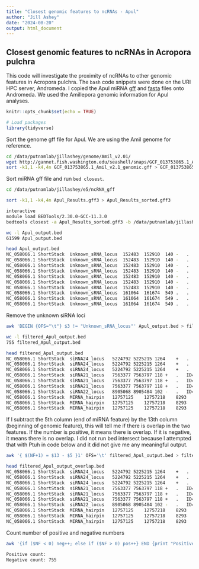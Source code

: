 ```yaml
---
title: "Closest genomic features to ncRNAs - Apul"
author: "Jill Ashey"
date: "2024-08-20"
output: html_document
---
```


## Closest genomic features to ncRNAs in Acropora pulchra 

This code will investigate the proximity of ncRNAs to other genomic features in Acropora pulchra. The `bash` code snippets were done on the URI HPC server, Andromeda. I copied the Apul miRNA [gff](https://github.com/urol-e5/deep-dive/blob/main/D-Apul/output/13.2.1-Apul-sRNAseq-ShortStack-31bp-fastp-merged-cnidarian_miRBase/ShortStack_out/Results.gff3) and [fasta](https://github.com/urol-e5/deep-dive/blob/main/D-Apul/output/13.2.1-Apul-sRNAseq-ShortStack-31bp-fastp-merged-cnidarian_miRBase/ShortStack_out/mir.fasta) files onto Andromeda. We used the Amillepora genomic information for Apul analyses. 

```r
knitr::opts_chunk$set(echo = TRUE)

# Load packages
library(tidyverse)
```

Sort the genome gff file for Apul. We are using the Amil genome for reference. 
```bash
cd /data/putnamlab/jillashey/genome/Amil_v2.01/
wget http://gannet.fish.washington.edu/seashell/snaps/GCF_013753865.1_Amil_v2.1_genomic.gff
sort -k1,1 -k4,4n GCF_013753865.1_Amil_v2.1_genomic.gff > GCF_013753865.1_Amil_v2.1_genomic_sorted.gff 
```

Sort miRNA gff file and run `bed closest`.
```bash
cd /data/putnamlab/jillashey/e5/ncRNA_gff

sort -k1,1 -k4,4n Apul_Results.gff3 > Apul_Results_sorted.gff3

interactive 
module load BEDTools/2.30.0-GCC-11.3.0
bedtools closest -a Apul_Results_sorted.gff3 -b /data/putnamlab/jillashey/genome/Amil_v2.01/GCF_013753865.1_Amil_v2.1_genomic_sorted.gff > Apul_output.bed

wc -l Apul_output.bed 
61599 Apul_output.bed

head Apul_output.bed 
NC_058066.1	ShortStack	Unknown_sRNA_locus	152483	152910	140	-	.	ID=Cluster_1;DicerCall=N;MIRNA=N	NC_058066.1	RefSeq	region	1	39361238	.	+	.	ID=NC_058066.1:1..39361238;Dbxref=taxon:45264;Name=1;chromosome=1;collection-date=2017;country=Indonesia;gbkey=Src;genome=chromosome;isolate=JS-1;isolation-source=Whole tissue;mol_type=genomic DNA;tissue-type=Adult tissue
NC_058066.1	ShortStack	Unknown_sRNA_locus	152483	152910	140	-	.	ID=Cluster_1;DicerCall=N;MIRNA=N	NC_058066.1	Gnomon	gene	92732	195229	.	+	.	ID=gene-LOC114963509;Dbxref=GeneID:114963509;Name=LOC114963509;gbkey=Gene;gene=LOC114963509;gene_biotype=protein_coding
NC_058066.1	ShortStack	Unknown_sRNA_locus	152483	152910	140	-	.	ID=Cluster_1;DicerCall=N;MIRNA=N	NC_058066.1	Gnomon	mRNA	92732	195229	.	+	.	ID=rna-XM_044317725.1;Parent=gene-LOC114963509;Dbxref=GeneID:114963509,Genbank:XM_044317725.1;Name=XM_044317725.1;Note=The sequence of the model RefSeq transcript was modified relative to this genomic sequence to represent the inferred CDS: deleted 1 base in 1 codon;exception=unclassified transcription discrepancy;experiment=COORDINATES: polyA evidence [ECO:0006239];gbkey=mRNA;gene=LOC114963509;model_evidence=Supporting evidence includes similarity to: 2 mRNAs%2C 3 ESTs%2C 12 Proteins%2C and 100%25 coverage of the annotated genomic feature by RNAseq alignments%2C including 1 sample with support for all annotated introns;product=uncharacterized LOC114963509;transcript_id=XM_044317725.1
NC_058066.1	ShortStack	Unknown_sRNA_locus	152483	152910	140	-	.	ID=Cluster_1;DicerCall=N;MIRNA=N	NC_058066.1	Gnomon	gene	145277	165521	.	+	.	ID=gene-LOC122957574;Dbxref=GeneID:122957574;Name=LOC122957574;gbkey=Gene;gene=LOC122957574;gene_biotype=protein_coding
NC_058066.1	ShortStack	Unknown_sRNA_locus	152483	152910	140	-	.	ID=Cluster_1;DicerCall=N;MIRNA=N	NC_058066.1	Gnomon	mRNA	145277	165521	.	+	.	ID=rna-XM_044317744.1;Parent=gene-LOC122957574;Dbxref=GeneID:122957574,Genbank:XM_044317744.1;Name=XM_044317744.1;gbkey=mRNA;gene=LOC122957574;model_evidence=Supporting evidence includes similarity to: 5 Proteins%2C and 99%25 coverage of the annotated genomic feature by RNAseq alignments%2C including 2 samples with support for all annotated introns;product=uncharacterized LOC122957574;transcript_id=XM_044317744.1
NC_058066.1	ShortStack	Unknown_sRNA_locus	152483	152910	140	-	.	ID=Cluster_1;DicerCall=N;MIRNA=N	NC_058066.1	Gnomon	CDS	152268	152501	.	+	2	ID=cds-XP_044173679.1;Parent=rna-XM_044317744.1;Dbxref=GeneID:122957574,Genbank:XP_044173679.1;Name=XP_044173679.1;gbkey=CDS;gene=LOC122957574;product=uncharacterized protein LOC122957574;protein_id=XP_044173679.1
NC_058066.1	ShortStack	Unknown_sRNA_locus	152483	152910	140	-	.	ID=Cluster_1;DicerCall=N;MIRNA=N	NC_058066.1	Gnomon	exon	152268	152501	.	+	.	ID=exon-XM_044317744.1-4;Parent=rna-XM_044317744.1;Dbxref=GeneID:122957574,Genbank:XM_044317744.1;gbkey=mRNA;gene=LOC122957574;product=uncharacterized LOC122957574;transcript_id=XM_044317744.1
NC_058066.1	ShortStack	Unknown_sRNA_locus	161064	161674	549	.	.	ID=Cluster_2;DicerCall=N;MIRNA=N	NC_058066.1	RefSeq	region	1	39361238	.	+	.	ID=NC_058066.1:1..39361238;Dbxref=taxon:45264;Name=1;chromosome=1;collection-date=2017;country=Indonesia;gbkey=Src;genome=chromosome;isolate=JS-1;isolation-source=Whole tissue;mol_type=genomic DNA;tissue-type=Adult tissue
NC_058066.1	ShortStack	Unknown_sRNA_locus	161064	161674	549	.	.	ID=Cluster_2;DicerCall=N;MIRNA=N	NC_058066.1	Gnomon	gene	92732	195229	.	+	.	ID=gene-LOC114963509;Dbxref=GeneID:114963509;Name=LOC114963509;gbkey=Gene;gene=LOC114963509;gene_biotype=protein_coding
NC_058066.1	ShortStack	Unknown_sRNA_locus	161064	161674	549	.	.	ID=Cluster_2;DicerCall=N;MIRNA=N	NC_058066.1	Gnomon	mRNA	92732	195229	.	+	.	ID=rna-XM_044317725.1;Parent=gene-LOC114963509;Dbxref=GeneID:114963509,Genbank:XM_044317725.1;Name=XM_044317725.1;Note=The sequence of the model RefSeq transcript was modified relative to this genomic sequence to represent the inferred CDS: deleted 1 base in 1 codon;exception=unclassified transcription discrepancy;experiment=COORDINATES: polyA evidence [ECO:0006239];gbkey=mRNA;gene=LOC114963509;model_evidence=Supporting evidence includes similarity to: 2 mRNAs%2C 3 ESTs%2C 12 Proteins%2C and 100%25 coverage of the annotated genomic feature by RNAseq alignments%2C including 1 sample with support for all annotated introns;product=uncharacterized LOC114963509;transcript_id=XM_044317725.1
```

Remove the unknown siRNA loci
```bash
awk 'BEGIN {OFS="\t"} $3 != "Unknown_sRNA_locus"' Apul_output.bed > filtered_Apul_output.bed

wc -l filtered_Apul_output.bed
755 filtered_Apul_output.bed

head filtered_Apul_output.bed 
NC_058066.1	ShortStack	siRNA24_locus	5224792	5225215	1264	+	.	ID=Cluster_184;DicerCall=24;MIRNA=N	NC_058066.1	RefSeq	region	1	39361238	.	+	.	ID=NC_058066.1:1..39361238;Dbxref=taxon:45264;Name=1;chromosome=1;collection-date=2017;country=Indonesia;gbkey=Src;genome=chromosome;isolate=JS-1;isolation-source=Whole tissue;mol_type=genomic DNA;tissue-type=Adult tissue
NC_058066.1	ShortStack	siRNA24_locus	5224792	5225215	1264	+	.	ID=Cluster_184;DicerCall=24;MIRNA=N	NC_058066.1	Gnomon	gene	5153290	5231353	.	-	.	ID=gene-LOC114950433;Dbxref=GeneID:114950433;Name=LOC114950433;gbkey=Gene;gene=LOC114950433;gene_biotype=protein_coding
NC_058066.1	ShortStack	siRNA24_locus	5224792	5225215	1264	+	.	ID=Cluster_184;DicerCall=24;MIRNA=N	NC_058066.1	Gnomon	mRNA	5153290	5231353	.	-	.	ID=rna-XM_044310280.1;Parent=gene-LOC114950433;Dbxref=GeneID:114950433,Genbank:XM_044310280.1;Name=XM_044310280.1;experiment=COORDINATES: polyA evidence [ECO:0006239];gbkey=mRNA;gene=LOC114950433;model_evidence=Supporting evidence includes similarity to: 15 mRNAs%2C 31 Proteins%2C and 99%25 coverage of the annotated genomic feature by RNAseq alignments;product=uncharacterized LOC114950433;transcript_id=XM_044310280.1
NC_058066.1	ShortStack	siRNA21_locus	7563377	7563797	118	+	.	ID=Cluster_225;DicerCall=21;MIRNA=N	NC_058066.1	RefSeq	region	1	39361238	.	+	.	ID=NC_058066.1:1..39361238;Dbxref=taxon:45264;Name=1;chromosome=1;collection-date=2017;country=Indonesia;gbkey=Src;genome=chromosome;isolate=JS-1;isolation-source=Whole tissue;mol_type=genomic DNA;tissue-type=Adult tissue
NC_058066.1	ShortStack	siRNA21_locus	7563377	7563797	118	+	.	ID=Cluster_225;DicerCall=21;MIRNA=N	NC_058066.1	Gnomon	gene	7523354	7569602	.	-	.	ID=gene-LOC114970982;Dbxref=GeneID:114970982;Name=LOC114970982;gbkey=Gene;gene=LOC114970982;gene_biotype=protein_coding
NC_058066.1	ShortStack	siRNA21_locus	7563377	7563797	118	+	.	ID=Cluster_225;DicerCall=21;MIRNA=N	NC_058066.1	Gnomon	mRNA	7523354	7569602	.	-	.	ID=rna-XM_044320669.1;Parent=gene-LOC114970982;Dbxref=GeneID:114970982,Genbank:XM_044320669.1;Name=XM_044320669.1;Note=The sequence of the model RefSeq transcript was modified relative to this genomic sequence to represent the inferred CDS: inserted 1 base in 1 codon;exception=unclassified transcription discrepancy;gbkey=mRNA;gene=LOC114970982;model_evidence=Supporting evidence includes similarity to: 6 Proteins%2C and 98%25 coverage of the annotated genomic feature by RNAseq alignments%2C including 1 sample with support for all annotated introns;product=uncharacterized LOC114970982;transcript_id=XM_044320669.1
NC_058066.1	ShortStack	siRNA22_locus	8905068	8905484	102	-	.	ID=Cluster_251;DicerCall=22;MIRNA=N	NC_058066.1	RefSeq	region	1	39361238	.	+	.	ID=NC_058066.1:1..39361238;Dbxref=taxon:45264;Name=1;chromosome=1;collection-date=2017;country=Indonesia;gbkey=Src;genome=chromosome;isolate=JS-1;isolation-source=Whole tissue;mol_type=genomic DNA;tissue-type=Adult tissue
NC_058066.1	ShortStack	MIRNA_hairpin	12757125	12757218	8293	-	.	ID=Cluster_316;DicerCall=23;MIRNA=Y	NC_058066.1	RefSeq	region	1	39361238	.	+	.	ID=NC_058066.1:1..39361238;Dbxref=taxon:45264;Name=1;chromosome=1;collection-date=2017;country=Indonesia;gbkey=Src;genome=chromosome;isolate=JS-1;isolation-source=Whole tissue;mol_type=genomic DNA;tissue-type=Adult tissue
NC_058066.1	ShortStack	MIRNA_hairpin	12757125	12757218	8293	-	.	ID=Cluster_316;DicerCall=23;MIRNA=Y	NC_058066.1	Gnomon	gene	12755159	12764546	.	-	.	ID=gene-LOC114961148;Dbxref=GeneID:114961148;Name=LOC114961148;gbkey=Gene;gene=LOC114961148;gene_biotype=protein_coding
NC_058066.1	ShortStack	MIRNA_hairpin	12757125	12757218	8293	-	.	ID=Cluster_316;DicerCall=23;MIRNA=Y	NC_058066.1	Gnomon	mRNA	12755159	12764546	.	-	.	ID=rna-XM_029339755.2;Parent=gene-LOC114961148;Dbxref=GeneID:114961148,Genbank:XM_029339755.2;Name=XM_029339755.2;experiment=COORDINATES: polyA evidence [ECO:0006239];gbkey=mRNA;gene=LOC114961148;model_evidence=Supporting evidence includes similarity to: 7 mRNAs%2C 8 Proteins%2C and 100%25 coverage of the annotated genomic feature by RNAseq alignments%2C including 87 samples with support for all annotated introns;product=zinc finger MYND domain-containing protein 19-like;transcript_id=XM_029339755.2
```

If I subtract the 5th column (end of miRNA feature) by the 13th column (beginning of genomic feature), this will tell me if there is overlap in the two features. If the number is positive, it means there is overlap. If it is negative, it means there is no overlap. I did not run bed intersect because I attempted that with Ptuh in code below and it did not give me any meaningful output. 

```bash
awk '{ $(NF+1) = $13 - $5 }1' OFS='\t' filtered_Apul_output.bed > filtered_Apul_output_overlap.bed

head filtered_Apul_output_overlap.bed 
NC_058066.1	ShortStack	siRNA24_locus	5224792	5225215	1264	+	.	ID=Cluster_184;DicerCall=24;MIRNA=N	NC_058066.1	RefSeq	region	1	39361238	.	+	.	ID=NC_058066.1:1..39361238;Dbxref=taxon:45264;Name=1;chromosome=1;collection-date=2017;country=Indonesia;gbkey=Src;genome=chromosome;isolate=JS-1;isolation-source=Whole	tissue;mol_type=genomic	DNA;tissue-type=Adult	tissue	-5225214
NC_058066.1	ShortStack	siRNA24_locus	5224792	5225215	1264	+	.	ID=Cluster_184;DicerCall=24;MIRNA=N	NC_058066.1	Gnomon	gene	5153290	5231353	.	-	.	ID=gene-LOC114950433;Dbxref=GeneID:114950433;Name=LOC114950433;gbkey=Gene;gene=LOC114950433;gene_biotype=protein_coding	-71925
NC_058066.1	ShortStack	siRNA24_locus	5224792	5225215	1264	+	.	ID=Cluster_184;DicerCall=24;MIRNA=N	NC_058066.1	Gnomon	mRNA	5153290	5231353	.	-	.	ID=rna-XM_044310280.1;Parent=gene-LOC114950433;Dbxref=GeneID:114950433,Genbank:XM_044310280.1;Name=XM_044310280.1;experiment=COORDINATES:	polyA	evidence	[ECO:0006239];gbkey=mRNA;gene=LOC114950433;model_evidence=Supporting	evidence	includes	similarity	to:	15	mRNAs%2C	31	Proteins%2C	and	99%25	coverage	of	the	annotated	genomic	feature	by	RNAseq	alignments;product=uncharacterized	LOC114950433;transcript_id=XM_044310280.1	-71925
NC_058066.1	ShortStack	siRNA21_locus	7563377	7563797	118	+	.	ID=Cluster_225;DicerCall=21;MIRNA=N	NC_058066.1	RefSeq	region	1	39361238	.	+	.	ID=NC_058066.1:1..39361238;Dbxref=taxon:45264;Name=1;chromosome=1;collection-date=2017;country=Indonesia;gbkey=Src;genome=chromosome;isolate=JS-1;isolation-source=Whole	tissue;mol_type=genomic	DNA;tissue-type=Adult	tissue	-7563796
NC_058066.1	ShortStack	siRNA21_locus	7563377	7563797	118	+	.	ID=Cluster_225;DicerCall=21;MIRNA=N	NC_058066.1	Gnomon	gene	7523354	7569602	.	-	.	ID=gene-LOC114970982;Dbxref=GeneID:114970982;Name=LOC114970982;gbkey=Gene;gene=LOC114970982;gene_biotype=protein_coding	-40443
NC_058066.1	ShortStack	siRNA21_locus	7563377	7563797	118	+	.	ID=Cluster_225;DicerCall=21;MIRNA=N	NC_058066.1	Gnomon	mRNA	7523354	7569602	.	-	.	ID=rna-XM_044320669.1;Parent=gene-LOC114970982;Dbxref=GeneID:114970982,Genbank:XM_044320669.1;Name=XM_044320669.1;Note=The	sequence	of	the	model	RefSeq	transcript	was	modified	relative	to	this	genomic	sequence	to	represent	the	inferred	CDS:	inserted	base	in	1	codon;exception=unclassified	transcription	discrepancy;gbkey=mRNA;gene=LOC114970982;model_evidence=Supporting	evidence	includes	similarity	to:	6	Proteins%2C	and	98%25	coverage	of	theannotated	genomic	feature	by	RNAseq	alignments%2C	including	1	sample	with	support	for	all	annotated	introns;product=uncharacterized	LOC114970982;transcript_id=XM_044320669.1	-40443
NC_058066.1	ShortStack	siRNA22_locus	8905068	8905484	102	-	.	ID=Cluster_251;DicerCall=22;MIRNA=N	NC_058066.1	RefSeq	region	1	39361238	.	+	.	ID=NC_058066.1:1..39361238;Dbxref=taxon:45264;Name=1;chromosome=1;collection-date=2017;country=Indonesia;gbkey=Src;genome=chromosome;isolate=JS-1;isolation-source=Whole	tissue;mol_type=genomic	DNA;tissue-type=Adult	tissue	-8905483
NC_058066.1	ShortStack	MIRNA_hairpin	12757125	12757218	8293	-	.	ID=Cluster_316;DicerCall=23;MIRNA=Y	NC_058066.1	RefSeq	region	1	39361238	.	+	.	ID=NC_058066.1:1..39361238;Dbxref=taxon:45264;Name=1;chromosome=1;collection-date=2017;country=Indonesia;gbkey=Src;genome=chromosome;isolate=JS-1;isolation-source=Whole	tissue;mol_type=genomic	DNA;tissue-type=Adult	tissue	-12757217
NC_058066.1	ShortStack	MIRNA_hairpin	12757125	12757218	8293	-	.	ID=Cluster_316;DicerCall=23;MIRNA=Y	NC_058066.1	Gnomon	gene	12755159	12764546	.	-	.	ID=gene-LOC114961148;Dbxref=GeneID:114961148;Name=LOC114961148;gbkey=Gene;gene=LOC114961148;gene_biotype=protein_coding	-2059
NC_058066.1	ShortStack	MIRNA_hairpin	12757125	12757218	8293	-	.	ID=Cluster_316;DicerCall=23;MIRNA=Y	NC_058066.1	Gnomon	mRNA	12755159	12764546	.	-	.	ID=rna-XM_029339755.2;Parent=gene-LOC114961148;Dbxref=GeneID:114961148,Genbank:XM_029339755.2;Name=XM_029339755.2;experiment=COORDINATES:	polyA	evidence	[ECO:0006239];gbkey=mRNA;gene=LOC114961148;model_evidence=Supporting	evidence	includes	similarity	to:	7	mRNAs%2C	8	Proteins%2C	and	100%25	coverage	of	the	annotated	genomic	feature	by	RNAseq	alignments%2C	including	87	samples	with	support	for	all	annotated	introns;product=zinc	finger	MYNdomain-containing	protein	19-like;transcript_id=XM_029339755.2	-2059
```

Count number of positive and negative numbers

```bash
awk '{if ($NF < 0) neg++; else if ($NF > 0) pos++} END {print "Positive count:", pos; print "Negative count:", neg}' filtered_Apul_output_overlap.bed

Positive count: 
Negative count: 755
```

